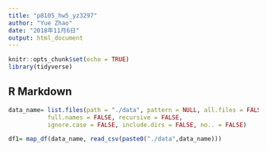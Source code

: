 ```yaml
---
title: "p8105_hw5_yz3297"
author: "Yue Zhao"
date: "2018年11月6日"
output: html_document
---
```


```r
knitr::opts_chunk$set(echo = TRUE)
library(tidyverse)
```

## R Markdown


```r
data_name= list.files(path = "./data", pattern = NULL, all.files = FALSE,
           full.names = FALSE, recursive = FALSE,
           ignore.case = FALSE, include.dirs = FALSE, no.. = FALSE)

df1= map_df(data_name, read_csv(paste0("./data",data_name)))


```



